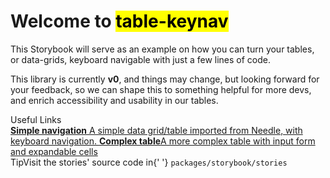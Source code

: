 
<Meta title="Introduction" />

<style>
  {`
    .subheading {
      --mediumdark: '#999999';
      font-weight: 900;
      font-size: 13px;
      color: #999;
      letter-spacing: 6px;
      line-height: 24px;
      text-transform: uppercase;
      margin-bottom: 12px;
      margin-top: 40px;
    }

    .link-list {
      display: grid;
      grid-template-columns: 1fr;
      grid-template-rows: 1fr;
      row-gap: 10px;
    }

    @media (min-width: 620px) {
      .link-list {
        row-gap: 20px;
        column-gap: 20px;
        grid-template-columns: 1fr 1fr;
      }
    }

    @media all and (-ms-high-contrast:none) {
    .link-list {
        display: -ms-grid;
        -ms-grid-columns: 1fr 1fr;
        -ms-grid-rows: 1fr 1fr;
      }
    }

    .link-item {
      display: block;
      padding: 20px 30px 20px 15px;
      border: 1px solid #00000010;
      border-radius: 5px;
      transition: background 150ms ease-out, border 150ms ease-out, transform 150ms ease-out;
      color: #333333;
      display: flex;
      align-items: flex-start;
    }

    .link-item:hover {
      border-color: #1EA7FD50;
      transform: translate3d(0, -3px, 0);
      box-shadow: rgba(0, 0, 0, 0.08) 0 3px 10px 0;
    }

    .link-item:active {
      border-color: #1EA7FD;
      transform: translate3d(0, 0, 0);
    }

    .link-item strong {
      font-weight: 700;
      display: block;
      margin-bottom: 2px;
    }

    .link-item img {
      height: 40px;
      width: 40px;
      margin-right: 15px;
      flex: none;
    }

    .link-item span {
      font-size: 14px;
      line-height: 20px;
    }

    .tip {
      display: inline-block;
      border-radius: 1em;
      font-size: 11px;
      line-height: 12px;
      font-weight: 700;
      background: #E7FDD8;
      color: #66BF3C;
      padding: 4px 12px;
      margin-right: 10px;
      vertical-align: top;
    }

    .tip-wrapper {
      font-size: 13px;
      line-height: 20px;
      margin-top: 40px;
      margin-bottom: 40px;
    }

    .tip-wrapper code {
      font-size: 12px;
      display: inline-block;
      font-family: ui-monospace, SFMono-Regular, Menlo, Monaco, Consolas, "Liberation Mono", "Courier New", monospace;
    }

    mark, .tagline {
      color: var(--colors-primary-500);
      background: transparent;
    }
  `}
</style>

<h1>Welcome to <mark>table-keynav</mark></h1>

This Storybook will serve as an example on how you can turn your tables, or data-grids, keyboard navigable with just a few lines of code.

This library is currently <b>v0</b>, and things may change, but looking forward for your feedback, so we can shape this to something helpful for more devs, and enrich accessibility and usability in our tables.

<div className="subheading">Useful Links</div>

<div className="link-list">
  <a className="link-item" href="?path=/story/newline-button--default">
    <span>
      <strong>Simple navigation</strong>
      A simple data grid/table imported from Needle, with keyboard navigation.
    </span>
  </a>
  <a className="link-item" href="?path=/story/newline-tailwind-button--default">
    <span>
      <strong>Complex table</strong>A more complex table with input form and expandable cells
    </span>
  </a>
</div>

<div className="tip-wrapper">
  <span className="tip">Tip</span>Visit the stories' source code in{' '}
  <code>packages/storybook/stories</code>
</div>

